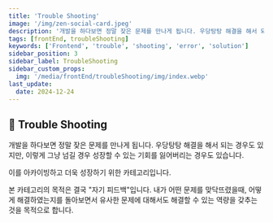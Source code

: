 ```yaml
---
title: 'Trouble Shooting'
image: '/img/zen-social-card.jpeg'
description: '개발을 하다보면 정말 잦은 문제를 만나게 됩니다. 우당탕탕 해결을 해서 되는 경우도 있지만, 이렇게 그냥 넘길 경우 성장할 수 있는 기회를 잃어버리는 경우도 있습니다. 이를 아카이빙하고 더욱 성장하기 위한 카테고리입니다.'
tags: [frontEnd, troubleShooting]
keywords: ['Frontend', 'trouble', 'shooting', 'error', 'solution']
sidebar_position: 3
sidebar_label: TroubleShooting
sidebar_custom_props:
  img: '/media/frontEnd/troubleShooting/img/index.webp'
last_update:
  date: 2024-12-24
---
```


## 🚀 Trouble Shooting

개발을 하다보면 정말 잦은 문제를 만나게 됩니다. 우당탕탕 해결을 해서 되는 경우도 있지만, 이렇게 그냥 넘길 경우 성장할 수 있는 기회를 잃어버리는 경우도 있습니다.

이를 아카이빙하고 더욱 성장하기 위한 카테고리입니다.

본 카테고리의 목적은 결국 "자기 피드백"입니다. 내가 어떤 문제를 맞닥뜨렸을때, 어떻게 해결하였는지를 돌아보면서 유사한 문제에 대해서도 해결할 수 있는 역량을 갖추는 것을 목적으로 합니다.